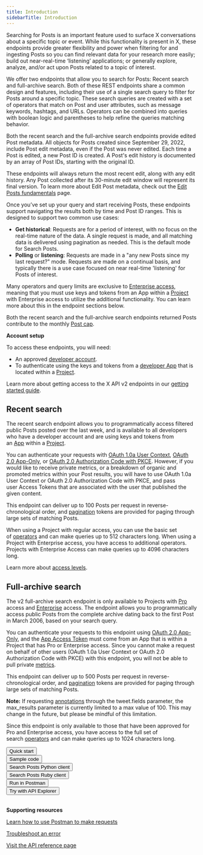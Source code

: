 ```yaml
---
title: Introduction
sidebarTitle: Introduction
---
```



Searching for Posts is an important feature used to surface X conversations about a specific topic or event. While this functionality is present in X, these endpoints provide greater flexibility and power when filtering for and ingesting Posts so you can find relevant data for your research more easily; build out near-real-time ‘listening’ applications; or generally explore, analyze, and/or act upon Posts related to a topic of interest. 

We offer two endpoints that allow you to search for Posts: Recent search and full-archive search. Both of these REST endpoints share a common design and features, including their use of a single search query to filter for Posts around a specific topic. These search queries are created with a set of operators that match on Post and user attributes, such as message keywords, hashtags, and URLs. Operators can be combined into queries with boolean logic and parentheses to help refine the queries matching behavior. 

Both the recent search and the full-archive search endpoints provide edited Post metadata. All objects for Posts created since September 29, 2022, include Post edit metadata, even if the Post was never edited. Each time a Post is edited, a new Post ID is created. A Post's edit history is documented by an array of Post IDs, starting with the original ID.

These endpoints will always return the most recent edit, along with any edit history. Any Post collected after its 30-minute edit window will represent its final version. To learn more about Edit Post metadata, check out the [Edit Posts fundamentals](/x-api/fundamentals/edit-posts) page.

Once you’ve set up your query and start receiving Posts, these endpoints support navigating the results both by time and Post ID ranges. This is designed to support two common use cases: 

* **Get historical**: Requests are for a period of interest, with no focus on the real-time nature of the data. A single request is made, and all matching data is delivered using pagination as needed. This is the default mode for Search Posts.
* **Polling** or **listening**: Requests are made in a "any new Posts since my last request?" mode. Requests are made on a continual basis, and typically there is a use case focused on near real-time 'listening' for Posts of interest.

Many operators and query limits are exclusive to [Enterprise access](/x-api/getting-started/about-x-api), meaning that you must use keys and tokens from an App within a [Project](/resources/fundamentals/projects) with Enterprise access to utilize the additional functionality. You can learn more about this in the endpoint sections below.

Both the recent search and the full-archive search endpoints returned Posts contribute to the monthly [Post cap](/x-api/fundamentals/post-cap).

**Account setup**

To access these endpoints, you will need:

* An approved [developer account](https://developer.x.com/en/portal/petition/essential/basic-info).
* To authenticate using the keys and tokens from a [developer App](/resources/fundamentals/developer-apps) that is located within a [Project](/resources/fundamentals/projects). 

Learn more about getting access to the X API v2 endpoints in our [getting started guide](/x-api/getting-started/getting-access).

## Recent search

The recent search endpoint allows you to programmatically access filtered public Posts posted over the last week, and is available to all developers who have a developer account and are using keys and tokens from an [App](/resources/fundamentals/developer-apps) within a [Project](/resources/fundamentals/projects).

You can authenticate your requests with [OAuth 1.0a User Context](/resources/fundamentals/authentication), [OAuth 2.0 App-Only](/resources/fundamentals/authentication#app-only-authentication-and-oauth-2-0-bearer-token), or [OAuth 2.0 Authorization Code with PKCE](resources/fundamentals/authentication#oauth-2-0-authorization-code-flow-with-pkce-2). However, if you would like to receive private metrics, or a breakdown of organic and promoted metrics within your Post results, you will have to use OAuth 1.0a User Context or OAuth 2.0 Authorization Code with PKCE, and pass user Access Tokens that are associated with the user that published the given content. 

This endpoint can deliver up to 100 Posts per request in reverse-chronological order, and [pagination](/x-api/posts/search/integrate/paginate) tokens are provided for paging through large sets of matching Posts. 

When using a Project with regular access, you can use the basic set of [operators](/x-api/posts/search/integrate/build-a-query) and can make queries up to 512 characters long. When using a Project with Enterprise access, you have access to additional operators. Projects with Enterprise Access can make queries up to 4096 characters long.

Learn more about [access levels](/x-api/getting-started/about-x-api).


## Full-archive search

The v2 full-archive search endpoint is only available to Projects with [Pro](/x-api/getting-started/about-x-api "Pro") access and [Enterprise](/x-api/getting-started/about-x-api) access. The endpoint allows you to programmatically access public Posts from the complete archive dating back to the first Post in March 2006, based on your search query.

You can authenticate your requests to this endpoint using [OAuth 2.0 App-Only](/resources/fundamentals/authentication#app-only-authentication-and-oauth-2-0-bearer-token), and the [App Access Token](/resources/fundamentals/authentication#using-and-generating-an-app-only-bearer-token) must come from an App that is within a Project that has Pro or Enterprise access. Since you cannot make a request on behalf of other users (OAuth 1.0a User Context or OAuth 2.0 Authorization Code with PKCE) with this endpoint, you will not be able to pull private [metrics](/x-api/fundamentals/metrics). 

This endpoint can deliver up to 500 Posts per request in reverse-chronological order, and [pagination](/x-api/posts/search/integrate/paginate) tokens are provided for paging through large sets of matching Posts.

**Note:** If requesting [annotations](/x-api/fundamentals/post-annotations) through the tweet.fields parameter, the max_results parameter is currently limited to a max value of 100. This may change in the future, but please be mindful of this limitation.

Since this endpoint is only available to those that have been approved for Pro and Enterprise access, you have access to the full set of search [operators](/x-api/posts/search/integrate/build-a-query) and can make queries up to 1024 characters long.

<Button href="/x-api/posts/search/quickstart/full-archive-search">
  Quick start
</Button>
<br/>
<Button href="https://github.com/xdevplatform/Twitter-API-v2-sample-code">
  Sample code
</Button>
<br/>
<Button href="https://github.com/xdevplatform/search-tweets-python">
  Search Posts Python client
</Button>
<br/>
<Button href="https://github.com/xdevplatform/search-tweets-ruby">
  Search Posts Ruby client
</Button>
<br/>
<Button href="https://app.getpostman.com/run-collection/9956214-784efcda-ed4c-4491-a4c0-a26470a67400">
  Run in Postman
</Button>
<br/>
<Button href="https://developer.x.com/apitools/api?endpoint=/2/tweets/search/recent&method=get">
  Try with API Explorer
</Button>
<br/>
<br/>

**Supporting resources**

[Learn how to use Postman to make requests](/tutorials/postman-getting-started)

[Troubleshoot an error](https://developer.x.com/en/support/x-api)

[Visit the API reference page](/x-api/posts/recent-search)